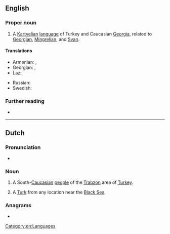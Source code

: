 {{also|laz|láz|läz|laž}}

==English==
{{wikipedia|Laz language}}

===Proper noun===
{{en-proper noun}}

# A [[Kartvelian]] [[language]] of Turkey and Caucasian [[Georgia]], related to [[Georgian]], [[Mingrelian]], and [[Svan]].

====Translations====
{{trans-top|language}}
* Armenian: {{t+|hy|լազերեն}}, {{t+|hy|ճաներեն}}
* Georgian: {{t|ka|ლაზური}}, {{t|ka|ლაზური ენა}}
* Laz: {{t|lzz|ლაზური ნენა}}
{{trans-mid}}
* Russian: {{t+|ru|ла́зский|m}}
* Swedish: {{t+|sv|laziska|c}}
{{trans-bottom}}

===Further reading===
* {{ethnologue|code=lzz}}

[[Category:en:Languages]]

----

==Dutch==

===Pronunciation===
* {{audio|Nl-Laz.ogg|Audio|lang=nl}}

===Noun===
{{nl-noun|m|-|-}}

# A South-[[Caucasian]] [[w:Laz people|people]] of the [[w:Trabzon|Trabzon]] area of [[Turkey]].
# {{lb|nl|slang}} A [[Turk]] from any location near the [[Black Sea]].

===Anagrams===
* {{l|nl|zal}}
